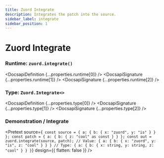```yaml
---
title: Zuord Integrate
description: Integrates the patch into the source.
sidebar_label: integrate
sidebar_position: 1
---
```



# Zuord Integrate

### Runtime: ```zuord.integrate()```

<DocsapiDefinition {...properties.runtime[0]} />
<DocsapiSignature {...properties.runtime[1]} />
<DocsapiSignature {...properties.runtime[2]} />


### Type: ```Zuord.Integrate<>```

<DocsapiDefinition {...properties.type[0]} />
<DocsapiSignature {...properties.type[1]} />
<DocsapiSignature {...properties.type[2]} />

### Demonstration / Integrate

<Pretext source={`
const source = { a: { b: { x: "zuord", y: "is" } } };
const patch = { a: { b: { z: "cool" as const } } };
const out = zuord.integrate(source, patch);
// Value: { a: { b: { x: "zuord", y: "is", z: "cool" } } }
// Type: { a: { b: { x: string, y: string, z: "cool" } } }`} design={{ flatten: false }}
/>